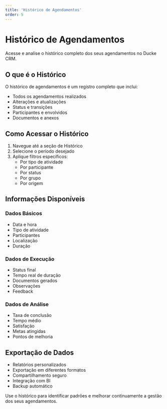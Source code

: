 ```yaml
---
title: 'Histórico de Agendamentos'
order: 5
---
```


# Histórico de Agendamentos

Acesse e analise o histórico completo dos seus agendamentos no Ducke CRM.

## O que é o Histórico

O histórico de agendamentos é um registro completo que inclui:
- Todos os agendamentos realizados
- Alterações e atualizações
- Status e transições
- Participantes e envolvidos
- Documentos e anexos

## Como Acessar o Histórico

1. Navegue até a seção de Histórico
2. Selecione o período desejado
3. Aplique filtros específicos:
   - Por tipo de atividade
   - Por participante
   - Por status
   - Por grupo
   - Por origem

## Informações Disponíveis

### Dados Básicos
- Data e hora
- Tipo de atividade
- Participantes
- Localização
- Duração

### Dados de Execução
- Status final
- Tempo real de duração
- Documentos gerados
- Observações
- Feedback

### Dados de Análise
- Taxa de conclusão
- Tempo médio
- Satisfação
- Metas atingidas
- Pontos de melhoria

## Exportação de Dados

- Relatórios personalizados
- Exportação em diferentes formatos
- Compartilhamento seguro
- Integração com BI
- Backup automático


Use o histórico para identificar padrões e melhorar continuamente a gestão dos seus agendamentos.
